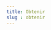 ```yaml
---
title: Obtenir
slug : obtenir
---
```



<SuperHero
  title="Obtenir un document"
  imageName='espaces'
/>

<Section>
  <RichList>
    <RichListItemWithLink
      title="Prêt, renouvellement, retour"
      description="Pour en savoir plus sur nos modalités de prêt."
      href="pret-renouvellement-retour/"
    />
    <RichListItemWithLink 
      title="Demande de numérisation"
      description="Faites numériser un article ou un chapitre de libre papier des collections UdeM."
      href="numerisation"
    />
    <RichListItemWithLink 
      title="Prêt entre bibliothèques"
      description="Nous n'avons pas votre document, demander un prêt entre bibliothèque pour obtenir un document disponible dans une autre bibliothèque à travers le monde."
      href="peb/"
    />
<RichListItemWithLink 
      title="Reproduction des thèses et mémoires"
      description="Sous certaines conditions, vous pouvez obtenir une reproduction d'une thèse ou d'un mémoire UdeM qui ne serait pas déjà disponible en ligne"
      href="reproduction-theses-memoires"
    />
    <RichListItemWithLink 
      title="Frais et avis de retard"
      description="Pour en savoir plus sur les frais relatifs à l'emprunt et les avis de retard."
      href="frais-avis"
    />
  </RichList>
  </Section>